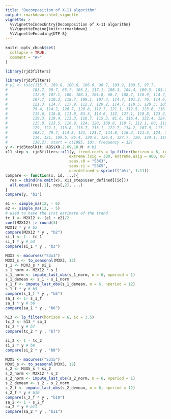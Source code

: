 ```yaml
---
title: "Decomposition of X-11 algorithm"
output: rmarkdown::html_vignette
vignette: >
  %\VignetteIndexEntry{Decomposition of X-11 algorithm}
  %\VignetteEngine{knitr::rmarkdown}
  %\VignetteEncoding{UTF-8}
---
```


```r
knitr::opts_chunk$set(
  collapse = TRUE,
  comment = "#>"
)
```

```r
library(rjd3filters)
```

```r
library(rjd3filters)
# y2 <- ts(c(115.7, 109.8, 100.6, 106.6, 98.7, 103.9, 109.5, 97.7,
#           103.7, 99.7, 65.7, 105.2, 117.1, 108.3, 104.4, 100.5, 103.2,
#           112.9, 107.1, 100, 108.3, 101.8, 68.7, 108.7, 116.9, 114.7, 110,
#           107.7, 110.2, 118.7, 108.1, 107.4, 114.7, 101.2, 76, 114.6, 117.9,
#           121.3, 114.7, 117.9, 112.2, 120.2, 114.7, 110.5, 120.3, 105.6,
#           79.4, 114.2, 126.7, 126.8, 112.7, 121.1, 112.5, 123.6, 116.1,
#           115.6, 116.8, 111.8, 83.3, 114.6, 132, 127.1, 110.8, 123.3, 112.8,
#           119.3, 119.4, 113.3, 116.7, 115.3, 81.6, 116.4, 132.4, 124.8,
#           115.8, 123.5, 116.9, 124, 120, 109.8, 118.7, 112.1, 80, 119.3,
#           129, 122.1, 113.8, 113.7, 113.1, 122.7, 114.2, 107.9, 117.1,
#           108.1, 79.7, 114.8, 121, 121.7, 114.8, 116.3, 111.5, 124, 115.4,
#           114, 121, 109.5, 85.4, 120.6, 126.4, 127.7, 120, 124.1, 116.3,
#           130.2), start = c(1985, 10), frequency = 12)
y <- rjd3toolkit::ABS$X0.2.09.10.M  # b1
x11_step <- rjd3filters::x11(y, trend.coefs = lp_filter(horizon = 6, ic = 3.5),
                            extreme.lsig = 300, extreme.usig = 400, mul = FALSE,
                            seas.s0 = "S3X3",
                            seas.s1 = "S3X5",
                            userdefined = sprintf("b%i", 1:11))
compare <- function(x, id, ...){
  res = cbind(na.omit(x), x11_step$user_defined[[id]])
  all.equal(res[,1], res[,2], ...)
}
compare(y, "b1")

e1 <- simple_ma(12, - 6)
e2 <- simple_ma(12, - 5)
# used to have the 1rst estimate of the trend
tc_1 <- M2X12 <- (e1 + e2)/2
coef(M2X12) |> round(3)
M2X12 * y # b2
compare(M2X12 * y , "b2")
si_1 <- 1 - tc_1
si_1 * y # b3
compare(si_1 * y , "b3")

M3X3 <- macurves("S3x3")
M3X3_s <- to_seasonal(M3X3, 12)
s_1 <- M3X3_s * si_1
s_1_norm <- M2X12 * s_1
s_1_norm <- impute_last_obs(s_1_norm, n = 6, nperiod = 1)
s_1_demean <- s_1 - s_1_norm
s_1_f <- impute_last_obs(s_1_demean, n = 6, nperiod = 12)
s_1_f * y # b5
compare(s_1_f * y , "b5")
sa_1 <- 1- s_1_f
sa_1 * y # b6
compare(sa_1 * y , "b6")

h13 <- lp_filter(horizon = 6, ic = 3.5)
tc_2 <- h13 * sa_1
tc_2 * y # b7
compare(tc_2 * y , "b7")

si_2 <- 1 - tc_2
si_2 * y # b8
compare(si_2 * y , "b8")

M3X5 <- macurves("S3x5")
M3X5_s <- to_seasonal(M3X5, 12)
s_2 <- M3X5_s * si_2
s_2_norm <- M2X12 * s_2
s_2_norm <- impute_last_obs(s_2_norm, n = 6, nperiod = 1)
s_2_demean <- s_2 - s_2_norm
s_2_f <- impute_last_obs(s_2_demean, n = 6, nperiod = 12)
s_2_f * y # b10
compare(s_2_f * y , "b10")
sa_2 <- 1 - s_2_f
sa_2 * y # b11
compare(sa_2 * y , "b11")
```

